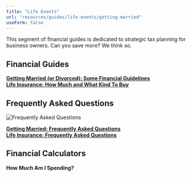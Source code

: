 ```yaml
---
title: "Life Events"
url: "resources/guides/life-events/getting-married"
useForm: false
---
```


  
This segment of financial guides is dedicated to strategic tax planning for business owners. Can you save more? We think so.  
  

Financial Guides
----------------

[**Getting Married (or Divorced): Some Financial Guidelines**](getting-married-FG-A)  
[**Life Insurance: How Much and What Kind To Buy**](life-insurance-FG)  

Frequently Asked Questions
--------------------------

![Frequently Asked Questions](../../../../../../../assets/images/icon-faq.png)

[**Getting Married: Frequently Asked Questions**](getting-married-FAQ-a)  
[**Life Insurance: Frequently Asked Questions**](life-insurance-FAQ)  

Financial Calculators
---------------------

**How Much Am I Spending?**